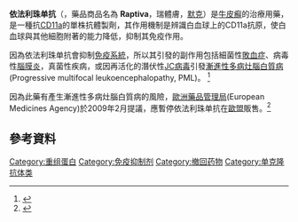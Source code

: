 {{medical}}
{{drugbox |
| type = mab
| image =
| source = [[人類|人類]]
| target = [[CD11a|CD11a]]
<!--Identifiers -->
| ChemSpiderID_Ref = {{chemspidercite|changed|chemspider}}
| ChemSpiderID = none
| CAS_number_Ref = {{cascite|correct|??}}
| CAS_number = 214745-43-4
| ATC_prefix = L04
| ATC_suffix = AA21
| ATC_supplemental = 
| PubChem = 
| DrugBank_Ref = {{drugbankcite|correct|drugbank}}
| DrugBank = DB00095
| UNII_Ref = {{fdacite|correct|FDA}}
| UNII = XX2MN88N5D
| ChEMBL_Ref = {{ebicite|changed|EBI}}
| ChEMBL = 1201575
| chemical_formula = 
| molecular_weight = 
| bioavailability = 
| protein_bound = 
| metabolism = 
| elimination_half-life = 
| pregnancy_category = 
| legal_status = 
| routes_of_administration = 
}}
'''依法利珠单抗'''（{{lang|en|'''Efalizumab'''}}，藥品商品名為 '''Raptiva'''，瑞體膚，[[默克|默克]]）是[[牛皮癬|牛皮癬]]的治療用藥，是一種抗[[CD11a|CD11a]]的單株抗體製劑，其作用機制是辨識白血球上的CD11a抗原，使白血球與其他細胞附著的能力降低，抑制其免疫作用。

因為依法利珠单抗會抑制[[免疫系統|免疫系統]]，所以其引發的副作用包括細菌性[[敗血症|敗血症]]、病毒性[[腦膜炎|腦膜炎]]，真菌性疾病，或因再活化的潛伏性[[JC病毒|JC病毒]]引發[[漸進性多病灶腦白質病|漸進性多病灶腦白質病]](Progressive multifocal leukoencephalopathy, PML)。 <ref name="urlEfalizumab FDA Warning">{{cite web|url=http://www.medpagetoday.com/InfectiousDisease/PublicHealth/11358|title=Efalizumab FDA Warning|format=|work=|accessdate=2008-12-07|archive-date=2018-09-06|archive-url=https://web.archive.org/web/20180906052723/https://www.medpagetoday.com/infectiousdisease/publichealth/11358|dead-url=no}}</ref> 

因為此藥有產生漸進性多病灶腦白質病的風險，[[歐洲藥品管理局|歐洲藥品管理局]](European Medicines Agency)於2009年2月提議，應暫停依法利珠单抗在[[歐盟|歐盟]]販售。<ref name="urlEMEA suspension press release">{{cite web |url=http://www.emea.europa.eu/humandocs/PDFs/EPAR/raptiva/2085709en.pdf |title=EMEA press release regarding suspension |format=PDF |work= |accessdate=2009-02-20 |deadurl=yes |archiveurl=https://web.archive.org/web/20091226101218/http://www.emea.europa.eu/humandocs/PDFs/EPAR/raptiva/2085709en.pdf |archivedate=2009-12-26 }}</ref>

== 參考資料 ==
{{reflist}}
{{免疫抑制剂}}
[[Category:重组蛋白|Category:重组蛋白]]
[[Category:免疫抑制剂|Category:免疫抑制剂]]
[[Category:撤回药物|Category:撤回药物]]
[[Category:单克隆抗体类|Category:单克隆抗体类]]